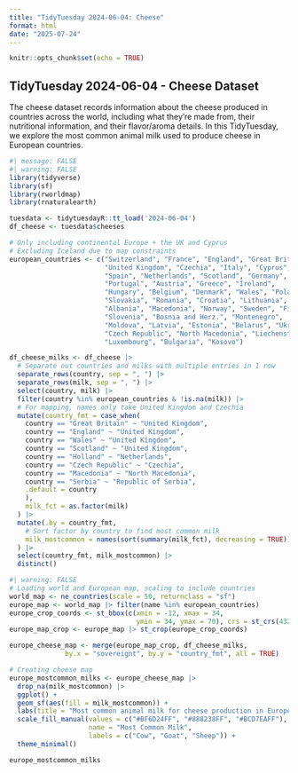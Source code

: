```yaml
---
title: "TidyTuesday 2024-06-04: Cheese"
format: html
date: "2025-07-24"
---
```


```r
knitr::opts_chunk$set(echo = TRUE)
```

## TidyTuesday 2024-06-04 - Cheese Dataset

The cheese dataset records information about the cheese produced in countries across the world, including what they're made from, their nutritional information, and their flavor/aroma details. In this TidyTuesday, we explore the most common animal milk used to produce cheese in European countries.

```r
#| message: FALSE
#| warning: FALSE
library(tidyverse)
library(sf)
library(rworldmap)
library(rnaturalearth)

tuesdata <- tidytuesdayR::tt_load('2024-06-04')
df_cheese <- tuesdata$cheeses
```


```r
# Only including continental Europe + the UK and Cyprus
# Excluding Iceland due to map constraints
european_countries <- c("Switzerland", "France", "England", "Great Britain",
                        "United Kingdom", "Czechia", "Italy", "Cyprus",
                        "Spain", "Netherlands", "Scotland", "Germany",
                        "Portugal", "Austria", "Greece", "Ireland",
                        "Hungary", "Belgium", "Denmark", "Wales", "Poland",
                        "Slovakia", "Romania", "Croatia", "Lithuania", "Serbia",
                        "Albania", "Macedonia", "Norway", "Sweden", "Finland",
                        "Slovenia", "Bosnia and Herz.", "Montenegro",
                        "Moldova", "Latvia", "Estonia", "Belarus", "Ukraine",
                        "Czech Republic", "North Macedonia", "Liechenstein",
                        "Luxembourg", "Bulgaria", "Kosovo")

df_cheese_milks <- df_cheese |> 
  # Separate out countries and milks with multiple entries in 1 row
  separate_rows(country, sep = ", ") |>
  separate_rows(milk, sep = ", ") |>
  select(country, milk) |>
  filter(country %in% european_countries & !is.na(milk)) |>
  # For mapping, names only take United Kingdom and Czechia
  mutate(country_fmt = case_when(
    country == "Great Britain" ~ "United Kingdom",
    country == "England" ~ "United Kingdom",
    country == "Wales" ~ "United Kingdom",
    country == "Scotland" ~ "United Kingdom",
    country == "Holland" ~ "Netherlands",
    country == "Czech Republic" ~ "Czechia",
    country == "Macedonia" ~ "North Macedonia",
    country == "Serbia" ~ "Republic of Serbia",
    .default = country
    ),
    milk_fct = as.factor(milk)
  ) |>
  mutate(.by = country_fmt,
    # Sort factor by country to find most common milk
    milk_mostcommon = names(sort(summary(milk_fct), decreasing = TRUE))[1]
  ) |>
  select(country_fmt, milk_mostcommon) |>
  distinct()
```



```r
#| warning: FALSE
# Loading world and European map, scaling to include countries
world_map <- ne_countries(scale = 50, returnclass = "sf")
europe_map <- world_map |> filter(name %in% european_countries)
europe_crop_coords <- st_bbox(c(xmin = -12, xmax = 34, 
                                ymin = 34, ymax = 70), crs = st_crs(4326))
europe_map_crop <- europe_map |> st_crop(europe_crop_coords)

europe_cheese_map <- merge(europe_map_crop, df_cheese_milks, 
              by.x = "sovereignt", by.y = "country_fmt", all = TRUE)

# Creating cheese map
europe_mostcommon_milks <- europe_cheese_map |> 
  drop_na(milk_mostcommon) |>
  ggplot() +
  geom_sf(aes(fill = milk_mostcommon)) +
  labs(title = "Most common animal milk for cheese production in Europe") +
  scale_fill_manual(values = c("#BF6D24FF", "#888238FF", "#BCD7EAFF"),
                    name = "Most Common Milk",
                    labels = c("Cow", "Goat", "Sheep")) +
  theme_minimal()

europe_mostcommon_milks
```
